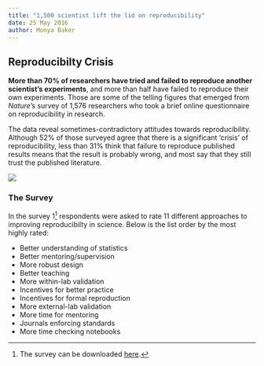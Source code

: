 ```yaml
---
title: "1,500 scientist lift the lid on reproducibility"
date: 25 May 2016
author: Monya Baker
---
```


## Reproducibilty Crisis

**More than 70% of researchers have tried and failed to reproduce another scientist’s experiments**, and more than half have failed to reproduce their own experiments. Those are some of the telling figures that emerged from *Nature*’s survey of 1,576 researchers who took a brief online questionnaire on reproducibility in research.

The data reveal sometimes-contradictory attitudes towards reproducibility. Although 52% of those surveyed agree that there is a significant ‘crisis’ of reproducibility, less than 31% think that failure to reproduce published results means that the result is probably wrong, and most say that they still trust the published literature.

![](reproducibility-graphic-online1.jpeg)

### The Survey

In the survey 1[^1] respondents were asked to rate 11 different approaches to improving reproducibilty in science. Below is the list order by the most highly rated:

* Better understanding of statistics
* Better mentoring/supervision
* More robust design
* Better teaching
* More within-lab validation
* Incentives for better practice
* Incentives for formal reproduction
* More external-lab validation
* More time for mentoring
* Journals enforcing standards
* More time checking notebooks

[^1]: The survey can be downloaded [here](Reproduciblility Questionnaire.doc).



